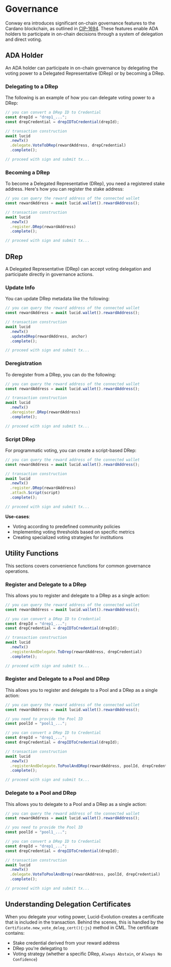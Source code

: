 # Governance

Conway era introduces significant on-chain governance features to the Cardano blockchain, as outlined in [CIP-1694](https://github.com/cardano-foundation/CIPs/tree/master/CIP-1694). These features enable ADA holders to participate in on-chain decisions through a system of delegation and direct voting.

## ADA Holder

An ADA holder can participate in on-chain governance by delegating the voting power to a Delegated Representative (DRep) or by becoming a DRep.

### Delegating to a DRep

The following is an example of how you can delegate voting power to a DRep:

```js showLineNumbers {3,8}
// you can convert a DRep ID to Credential
const drepId = "drep1_...";
const drepCredential = drepIDToCredential(drepId);

// transaction construction
await lucid
  .newTx()
  .delegate.VoteToDRep(rewardAddress, drepCredential)
  .complete();

// proceed with sign and submit tx...
```

### Becoming a DRep

To become a Delegated Representative (DRep), you need a registered stake address. Here's how you can register the stake address:

```js showLineNumbers {2,7}
// you can query the reward address of the connected wallet
const rewardAddress = await lucid.wallet().rewardAddress();

// transaction construction
await lucid
  .newTx()
  .register.DRep(rewardAddress)
  .complete();

// proceed with sign and submit tx...
```

## DRep

A Delegated Representative (DRep) can accept voting delegation and participate directly in governance actions.

### Update Info

You can update DRep metadata like the following:

```js showLineNumbers {2,7}
// you can query the reward address of the connected wallet
const rewardAddress = await lucid.wallet().rewardAddress();

// transaction construction
await lucid
  .newTx()
  .updateDRep(rewardAddress, anchor)
  .complete();

// proceed with sign and submit tx...
```

### Deregistration

To deregister from a DRep, you can do the following:

```js showLineNumbers {2,7}
// you can query the reward address of the connected wallet
const rewardAddress = await lucid.wallet().rewardAddress();

// transaction construction
await lucid
  .newTx()
  .deregister.DRep(rewardAddress)
  .complete();

// proceed with sign and submit tx...
```

### Script DRep

For programmatic voting, you can create a script-based DRep:

```js showLineNumbers {2,7,8}
// you can query the reward address of the connected wallet
const rewardAddress = await lucid.wallet().rewardAddress();

// transaction construction
await lucid
  .newTx()
  .register.DRep(rewardAddress)
  .attach.Script(script)
  .complete();

// proceed with sign and submit tx...
```

**Use-cases**:

- Voting according to predefined community policies
- Implementing voting thresholds based on specific metrics
- Creating specialized voting strategies for institutions

## Utility Functions

This sections covers convenience functions for common governance operations.

### Register and Delegate to a DRep

This allows you to register and delegate to a DRep as a single action:

```js showLineNumbers {2,6,11}
// you can query the reward address of the connected wallet
const rewardAddress = await lucid.wallet().rewardAddress();

// you can convert a DRep ID to Credential
const drepId = "drep1_...";
const drepCredential = drepIDToCredential(drepId);

// transaction construction
await lucid
  .newTx()
  .registerAndDelegate.ToDrep(rewardAddress, drepCredential)
  .complete();

// proceed with sign and submit tx...
```

### Register and Delegate to a Pool and DRep

This allows you to register and delegate to a Pool and a DRep as a single action:

```js showLineNumbers {2,5,9,14}
// you can query the reward address of the connected wallet
const rewardAddress = await lucid.wallet().rewardAddress();

// you need to provide the Pool ID
const poolId = "pool1_...";

// you can convert a DRep ID to Credential
const drepId = "drep1_...";
const drepCredential = drepIDToCredential(drepId);

// transaction construction
await lucid
  .newTx()
  .registerAndDelegate.ToPoolAndDRep(rewardAddress, poolId, drepCredential)
  .complete();

// proceed with sign and submit tx...
```

### Delegate to a Pool and DRep

This allows you to delegate to a Pool and a DRep as a single action:

```js showLineNumbers {2,5,9,14}
// you can query the reward address of the connected wallet
const rewardAddress = await lucid.wallet().rewardAddress();

// you need to provide the Pool ID
const poolId = "pool1_...";

// you can convert a DRep ID to Credential
const drepId = "drep1_...";
const drepCredential = drepIDToCredential(drepId);

// transaction construction
await lucid
  .newTx()
  .delegate.VoteToPoolAndDrep(rewardAddress, poolId, drepCredential)
  .complete();

// proceed with sign and submit tx...
```

## Understanding Delegation Certificates

When you delegate your voting power, Lucid-Evolution creates a certificate that is included in the transaction. Behind the scenes, this is handled by the `Certificate.new_vote_deleg_cert(){:js}` method in CML. The certificate contains:

- Stake credential derived from your reward address
- DRep you're delegating to
- Voting strategy (whether a specific DRep, `Always Abstain`, or `Always No Confidence`)

